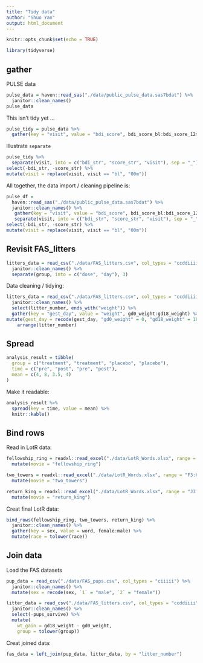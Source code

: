 ```yaml
---
title: "Tidy data"
author: "Shuo Yan"
output: html_document
---
```


```r
knitr::opts_chunk$set(echo = TRUE)

library(tidyverse)
```


## gather
 PULSE data
 
```r
pulse_data = haven::read_sas("./data/public_pulse_data.sas7bdat") %>%
  janitor::clean_names()
pulse_data
```
This isn't tidy yet ...

```r
pulse_tidy = pulse_data %>%
  gather(key = "visit", value = "bdi_score", bdi_score_bl:bdi_score_12m)
```

Illustrate `separate`

```r
pulse_tidy %>%
  separate(visit, into = c("bdi_str", "score_str", "visit"), sep = "_") %>%
select(-bdi_str, -score_str) %>%
mutate(visit = replace(visit, visit == "bl", "00m"))
```
All together, the data import / cleaning pipeline is:

```r
pulse_df =
  haven::read_sas("./data/public_pulse_data.sas7bdat") %>%
  janitor::clean_names() %>%
   gather(key = "visit", value = "bdi_score", bdi_score_bl:bdi_score_12m) %>%
   separate(visit, into = c("bdi_str", "score_str", "visit"), sep = "_") %>%
select(-bdi_str, -score_str) %>%
mutate(visit = replace(visit, visit == "bl", "00m"))
```

## Revisit FAS_litters

```r
litters_data = read_csv("./data/FAS_litters.csv", col_types = "ccddiiii") %>%
  janitor::clean_names() %>%
  separate(group, into = c("dose", "day"), 3)
```
Data cleaning / tidying:

```r
litters_data = read_csv("./data/FAS_litters.csv", col_types = "ccddiiii") %>%
  janitor::clean_names() %>%
  select(litter_number, ends_with("weight")) %>%
  gather(key = "gest_day", value = "weight", gd0_weight:gd18_weight) %>%
mutate(gest_day = recode(gest_day, "gd0_weight" = 0, "gd18_weight" = 18)) %>%
    arrange(litter_number)

```
## Spread

```r
analysis_result = tibble(
  group = c("treatment", "treatment", "placebo", "placebo"),
  time = c("pre", "post", "pre", "post"),
  mean = c(4, 8, 3.5, 4)
)

```
Make it readable:

```r
analysis_result %>%
  spread(key = time, value = mean) %>%
  knitr::kable()
```
## Bind rows

Read in LotR data:

```r
fellowship_ring = readxl::read_excel("./data/LotR_Words.xlsx", range = "B3:D6") %>%
  mutate(movie = "fellowship_ring")

two_towers = readxl::read_excel("./data/LotR_Words.xlsx", range = "F3:H6") %>%
  mutate(movie = "two_towers")

return_king = readxl::read_excel("./data/LotR_Words.xlsx", range = "J3:L6") %>%
  mutate(movie = "return_king")
```
Creat final LotR data:

```r
bind_rows(fellowship_ring, two_towers, return_king) %>%
  janitor::clean_names() %>%
  gather(key = sex, value = word, female:male) %>%
  mutate(race = tolower(race))
```

## Join data

Load the FAS datasets

```r

pup_data = read_csv("./data/FAS_pups.csv", col_types = "ciiiii") %>%
  janitor::clean_names() %>%
  mutate(sex = recode(sex, `1` = "male", `2` = "female")) 

litter_data = read_csv("./data/FAS_litters.csv", col_types = "ccddiiii") %>%
  janitor::clean_names() %>%
  select(-pups_survive) %>%
  mutate(
    wt_gain = gd18_weight - gd0_weight,
    group = tolower(group))

```

Creat joined data:

```r
fas_data = left_join(pup_data, litter_data, by = "litter_number")
```

